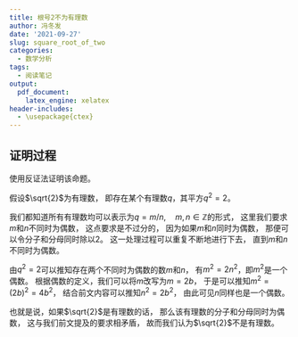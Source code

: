 ```yaml
---
title: 根号2不为有理数
author: 冯冬发
date: '2021-09-27'
slug: square_root_of_two
categories:
  - 数学分析
tags:
  - 阅读笔记
output:
  pdf_document:
    latex_engine: xelatex
header-includes:
  - \usepackage{ctex}
---
```

## 证明过程

使用反证法证明该命题。

假设$\sqrt{2}$为有理数，
即存在某个有理数$q$，其平方$q^2=2$。

我们都知道所有有理数均可以表示为$q=m/n,\quad m,n \in \mathbb{Z}$的形式，
这里我们要求$m$和$n$不同时为偶数，
这点要求是不过分的，
因为如果$m$和$n$同时为偶数，
那便可以令分子和分母同时除以$2$。
这一处理过程可以重复不断地进行下去，
直到$m$和$n$不同时为偶数。

由$q^2=2$可以推知存在两个不同时为偶数的数$m$和$n$，
有$m^2=2n^2$，即$m^2$是一个偶数。
根据偶数的定义，我们可以将$m$改写为$m=2b$，
于是可以推知$m^2=(2b)^2=4b^2$，
结合前文内容可以推知$n^2=2b^2$，
由此可见$n$同样也是一个偶数。

也就是说，如果$\sqrt{2}$是有理数的话，
那么该有理数的分子和分母同时为偶数，
这与我们前文提及的要求相矛盾，
故而我们认为$\sqrt{2}$不是有理数。